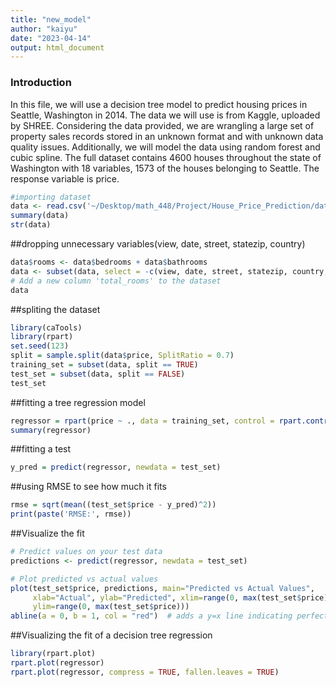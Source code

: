 ```yaml
---
title: "new_model"
author: "kaiyu"
date: "2023-04-14"
output: html_document
---
```

### Introduction
In this file, we will use a decision tree model to predict housing prices in Seattle, Washington in 2014. The data we will use is from Kaggle, uploaded by SHREE. Considering the data provided, we are wrangling a large set of property sales records stored in an unknown format and with unknown data quality issues. Additionally, we will model the data using random forest and cubic spline. The full dataset contains 4600 houses throughout the state of Washington with 18 variables, 1573 of the houses belonging to Seattle. The response variable is price. 

```r
#importing dataset
data <- read.csv('~/Desktop/math_448/Project/House_Price_Prediction/data.csv')
summary(data)
str(data)
```
##dropping unnecessary variables(view, date, street, statezip, country)
```r
data$rooms <- data$bedrooms + data$bathrooms
data <- subset(data, select = -c(view, date, street, statezip, country, bedrooms, bathrooms))
# Add a new column 'total_rooms' to the dataset
data
```


##spliting the dataset
```r
library(caTools)
library(rpart)
set.seed(123) 
split = sample.split(data$price, SplitRatio = 0.7)
training_set = subset(data, split == TRUE)
test_set = subset(data, split == FALSE)
test_set
```

##fitting a tree regression model
```r
regressor = rpart(price ~ ., data = training_set, control = rpart.control(minsplit = 20))
summary(regressor)
```

##fitting a test
```r
y_pred = predict(regressor, newdata = test_set)
```

##using RMSE to see how much it fits
```r
rmse = sqrt(mean((test_set$price - y_pred)^2))
print(paste('RMSE:', rmse))
```
##Visualize the fit
```r
# Predict values on your test data
predictions <- predict(regressor, newdata = test_set)

# Plot predicted vs actual values
plot(test_set$price, predictions, main="Predicted vs Actual Values",
     xlab="Actual", ylab="Predicted", xlim=range(0, max(test_set$price)),
     ylim=range(0, max(test_set$price)))
abline(a = 0, b = 1, col = "red")  # adds a y=x line indicating perfect prediction
```



##Visualizing the fit of a decision tree regression
```r
library(rpart.plot)
rpart.plot(regressor)
rpart.plot(regressor, compress = TRUE, fallen.leaves = TRUE)
```



